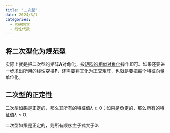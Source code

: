 ```yaml
---
title: "二次型"
date: 2024/3/1
categories:
  - 考研数学
  - 线性代数
---
```


## 将二次型化为规范型

实际上就是把二次型的矩阵$\boldsymbol A$对角化，按[矩阵的相似对角化](矩阵.qmd#矩阵的相似对角化)操作即可。如果还要进一步求出所用的线性变换$\boldsymbol P$，还需要将其化为正交矩阵，也就是要把每个特征向量单位化。

## 二次型的正定性

二次型如果是正定的，那么其所有的特征值$\lambda\geq0$；如果是负定的，那么所有的特征值$\lambda\leq0$.

二次型如果是正定的，则所有顺序主子式大于0.
